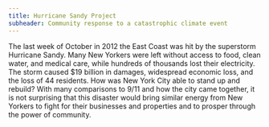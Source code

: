```yaml
---
title: Hurricane Sandy Project
subheader: Community response to a catastrophic climate event
---
```


The last week of October in 2012 the East Coast was hit by the  superstorm Hurricane Sandy. Many New Yorkers were left without access to food, clean water, and medical care, while hundreds of thousands lost their electricity. The storm caused $19 billion in damages, widespread economic loss, and the loss of 44 residents. How was New York City able to stand up and rebuild? With many comparisons to 9/11 and how the city came together, it is not surprising that this disaster would bring similar energy from New Yorkers to fight for their businesses and properties and to prosper through the power of community.
